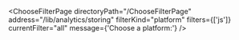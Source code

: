 

<ChooseFilterPage
  directoryPath="/ChooseFilterPage"
  address="/lib/analytics/storing"
  filterKind="platform"
  filters={['js']}
  currentFilter="all"
  message={'Choose a platform:'}
/>
